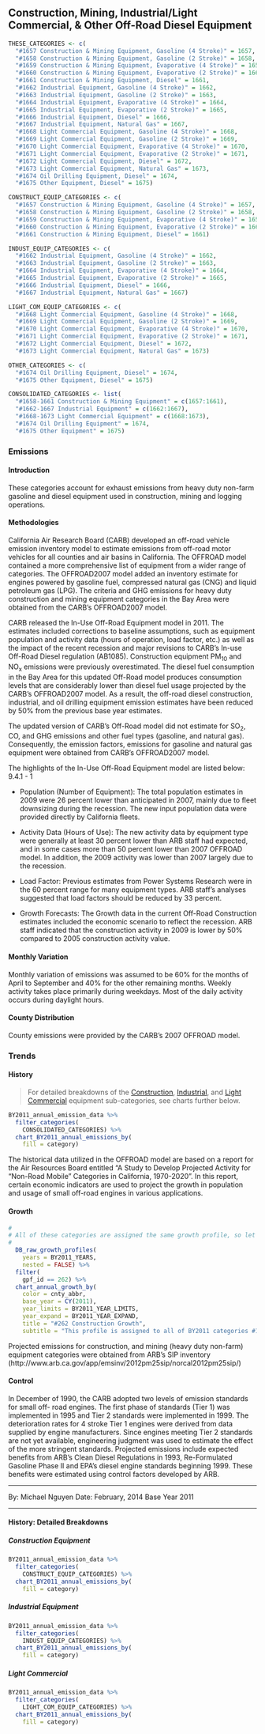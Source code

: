 ## Construction, Mining, Industrial/Light Commercial, & Other Off-Road Diesel Equipment {#mobile-offroad-diesel}

```r
THESE_CATEGORIES <- c(
  "#1657 Construction & Mining Equipment, Gasoline (4 Stroke)" = 1657,
  "#1658 Construction & Mining Equipment, Gasoline (2 Stroke)" = 1658,
  "#1659 Construction & Mining Equipment, Evaporative (4 Stroke)" = 1659,
  "#1660 Construction & Mining Equipment, Evaporative (2 Stroke)" = 1660,
  "#1661 Construction & Mining Equipment, Diesel" = 1661,
  "#1662 Industrial Equipment, Gasoline (4 Stroke)" = 1662,
  "#1663 Industrial Equipment, Gasoline (2 Stroke)" = 1663,
  "#1664 Industrial Equipment, Evaporative (4 Stroke)" = 1664,
  "#1665 Industrial Equipment, Evaporative (2 Stroke)" = 1665,
  "#1666 Industrial Equipment, Diesel" = 1666,
  "#1667 Industrial Equipment, Natural Gas" = 1667,
  "#1668 Light Commercial Equipment, Gasoline (4 Stroke)" = 1668,
  "#1669 Light Commercial Equipment, Gasoline (2 Stroke)" = 1669,
  "#1670 Light Commercial Equipment, Evaporative (4 Stroke)" = 1670,
  "#1671 Light Commercial Equipment, Evaporative (2 Stroke)" = 1671,
  "#1672 Light Commercial Equipment, Diesel" = 1672,
  "#1673 Light Commercial Equipment, Natural Gas" = 1673,
  "#1674 Oil Drilling Equipment, Diesel" = 1674,
  "#1675 Other Equipment, Diesel" = 1675)

CONSTRUCT_EQUIP_CATEGORIES <- c(
  "#1657 Construction & Mining Equipment, Gasoline (4 Stroke)" = 1657,
  "#1658 Construction & Mining Equipment, Gasoline (2 Stroke)" = 1658,
  "#1659 Construction & Mining Equipment, Evaporative (4 Stroke)" = 1659,
  "#1660 Construction & Mining Equipment, Evaporative (2 Stroke)" = 1660,
  "#1661 Construction & Mining Equipment, Diesel" = 1661)

INDUST_EQUIP_CATEGORIES <- c(
  "#1662 Industrial Equipment, Gasoline (4 Stroke)" = 1662,
  "#1663 Industrial Equipment, Gasoline (2 Stroke)" = 1663,
  "#1664 Industrial Equipment, Evaporative (4 Stroke)" = 1664,
  "#1665 Industrial Equipment, Evaporative (2 Stroke)" = 1665,
  "#1666 Industrial Equipment, Diesel" = 1666,
  "#1667 Industrial Equipment, Natural Gas" = 1667)

LIGHT_COM_EQUIP_CATEGORIES <- c(
  "#1668 Light Commercial Equipment, Gasoline (4 Stroke)" = 1668,
  "#1669 Light Commercial Equipment, Gasoline (2 Stroke)" = 1669,
  "#1670 Light Commercial Equipment, Evaporative (4 Stroke)" = 1670,
  "#1671 Light Commercial Equipment, Evaporative (2 Stroke)" = 1671,
  "#1672 Light Commercial Equipment, Diesel" = 1672,
  "#1673 Light Commercial Equipment, Natural Gas" = 1673)

OTHER_CATEGORIES <- c(
  "#1674 Oil Drilling Equipment, Diesel" = 1674,
  "#1675 Other Equipment, Diesel" = 1675)

CONSOLIDATED_CATEGORIES <- list(
  "#1658-1661 Construction & Mining Equipment" = c(1657:1661),
  "#1662-1667 Industrial Equipment" = c(1662:1667),
  "#1668-1673 Light Commercial Equipment" = c(1668:1673),
  "#1674 Oil Drilling Equipment" = 1674,
  "#1675 Other Equipment" = 1675)
```

### Emissions

#### Introduction {-}

These categories account for exhaust emissions from heavy duty non-farm gasoline and diesel equipment used in construction, mining and logging operations.

#### Methodologies {-}

California Air Research Board (CARB) developed an off-road vehicle emission inventory model to estimate emissions from off-road motor vehicles for all counties and air basins in California. The OFFROAD model contained a more comprehensive list of equipment from a wider range of categories. The OFFROAD2007 model added an inventory estimate for engines powered by gasoline fuel, compressed natural gas (CNG) and liquid petroleum gas (LPG).
The criteria and GHG emissions for heavy duty construction and mining equipment categories in the Bay Area were obtained from the CARB’s OFFROAD2007 model.

CARB released the In-Use Off-Road Equipment model in 2011. The estimates included corrections to baseline assumptions, such as equipment population and activity data (hours of operation, load factor, etc.) as well as the impact of the recent recession and major revisions to CARB’s In-use Off-Road Diesel regulation (AB1085). Construction equipment PM~10~ and NO~x~ emissions were previously overestimated. The diesel fuel consumption in the Bay Area for this updated Off-Road model produces consumption levels that are considerably lower than diesel fuel usage projected by the CARB’s OFFROAD2007 model. As a result, the off-road diesel construction, industrial, and oil drilling equipment emission estimates have been reduced by 50% from the previous base year estimates.

The updated version of CARB’s Off-Road model did not estimate for SO~2~, CO, and GHG emissions and other fuel types (gasoline, and natural gas). Consequently, the emission factors, emissions for gasoline and natural gas equipment were obtained from CARB’s OFFROAD2007 model.

The highlights of the In-Use Off-Road Equipment model are listed below: 9.4.1 - 1

- Population (Number of Equipment): The total population estimates in 2009 were 26 percent lower than anticipated in 2007, mainly due to fleet downsizing during the recession. The new input population data were provided directly by California fleets.

- Activity Data (Hours of Use): The new activity data by equipment type were generally at least 30 percent lower than ARB staff had expected, and in some cases more than 50 percent lower than 2007 OFFROAD model. In addition, the 2009 activity was lower than 2007 largely due to the recession.

- Load Factor: Previous estimates from Power Systems Research were in the 60 percent range for many equipment types. ARB staff’s analyses suggested that load factors should be reduced by 33 percent.

- Growth Forecasts: The Growth data in the current Off-Road Construction estimates included the economic scenario to reflect the recession. ARB staff indicated that the construction activity in 2009 is lower by 50% compared to 2005 construction activity value.

#### Monthly Variation {-}

Monthly variation of emissions was assumed to be 60% for the months of April to September and 40% for the other remaining months. Weekly activity takes place primarily during weekdays. Most of the daily activity occurs during daylight hours.

#### County Distribution {-}

County emissions were provided by the CARB’s 2007 OFFROAD model.

### Trends

#### History {-}

> For detailed breakdowns of the [Construction](#mobile-offroad-diesel-construct-equip), [Industrial](#mobile-offroad-diesel-indust-equip), and [Light Commercial](#mobile-offroad-diesel-light-com-equip) equipment sub-categories, see charts further below.

```r
BY2011_annual_emission_data %>%
  filter_categories(
    CONSOLIDATED_CATEGORIES) %>%
  chart_BY2011_annual_emissions_by(
    fill = category) 
```

The historical data utilized in the OFFROAD model are based on a report for the Air Resources Board entitled “A Study to Develop Projected Activity for “Non-Road Mobile” Categories in California, 1970-2020”. In this report, certain economic indicators are used to project the growth in population and usage of small off-road engines in various applications.

#### Growth {-}

```r
#
# All of these categories are assigned the same growth profile, so let's just plot that.
#
  DB_raw_growth_profiles(
    years = BY2011_YEARS, 
    nested = FALSE) %>%
  filter(
    gpf_id == 262) %>%
  chart_annual_growth_by(
    color = cnty_abbr,
    base_year = CY(2011),
    year_limits = BY2011_YEAR_LIMITS,
    year_expand = BY2011_YEAR_EXPAND,
    title = "#262 Construction Growth",
    subtitle = "This profile is assigned to all of BY2011 categories #1657 through #1675.") 
```

Projected emissions for construction, and mining (heavy duty non-farm) equipment categories were obtained from ARB’s SIP inventory (http://www.arb.ca.gov/app/emsinv/2012pm25sip/norcal2012pm25sip/)

#### Control {-}

In December of 1990, the CARB adopted two levels of emission standards for small off- road engines. The first phase of standards (Tier 1) was implemented in 1995 and Tier 2 standards were implemented in 1999. The deterioration rates for 4 stroke Tier 1 engines were derived from data supplied by engine manufacturers. Since engines meeting Tier 2 standards are not yet available, engineering judgment was used to estimate the effect of the more stringent standards.
Projected emissions include expected benefits from ARB's Clean Diesel Regulations in 1993, Re-Formulated Gasoline Phase II and EPA’s diesel engine standards beginning 1999. These benefits were estimated using control factors developed by ARB.

***

By: Michael Nguyen 
Date: February, 2014 
Base Year 2011

***

#### History: Detailed Breakdowns {-}

##### Construction Equipment {- #mobile-offroad-diesel-construct-equip}

```r
BY2011_annual_emission_data %>%
  filter_categories(
    CONSTRUCT_EQUIP_CATEGORIES) %>%
  chart_BY2011_annual_emissions_by(
    fill = category) 
```

##### Industrial Equipment {- #mobile-offroad-diesel-indust-equip}

```r
BY2011_annual_emission_data %>%
  filter_categories(
    INDUST_EQUIP_CATEGORIES) %>%
  chart_BY2011_annual_emissions_by(
    fill = category) 
```

##### Light Commercial {- #mobile-offroad-diesel-light-com-equip}

```r
BY2011_annual_emission_data %>%
  filter_categories(
    LIGHT_COM_EQUIP_CATEGORIES) %>%
  chart_BY2011_annual_emissions_by(
    fill = category) 
```
